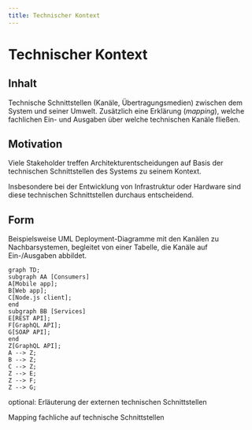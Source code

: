```yaml
---
title: Technischer Kontext
---
```


# Technischer Kontext

## Inhalt
Technische Schnittstellen (Kanäle, Übertragungsmedien) zwischen dem System und seiner Umwelt.
Zusätzlich eine Erklärung (_mapping_), welche fachlichen Ein- und Ausgaben über welche technischen Kanäle fließen.

## Motivation
Viele Stakeholder treffen Architekturentscheidungen auf Basis der technischen Schnittstellen des Systems zu seinem Kontext.

Insbesondere bei der Entwicklung von Infrastruktur oder Hardware sind diese technischen Schnittstellen durchaus entscheidend.

## Form
Beispielsweise UML Deployment-Diagramme mit den Kanälen zu Nachbarsystemen, begleitet von einer Tabelle, die Kanäle auf Ein-/Ausgaben abbildet.

```mermaid
graph TD;
subgraph AA [Consumers]
A[Mobile app];
B[Web app];
C[Node.js client];
end
subgraph BB [Services]
E[REST API];
F[GraphQL API];
G[SOAP API];
end
Z[GraphQL API];
A --> Z;
B --> Z;
C --> Z;
Z --> E;
Z --> F;
Z --> G;
```

optional: Erläuterung der externen technischen Schnittstellen

Mapping fachliche auf technische Schnittstellen
